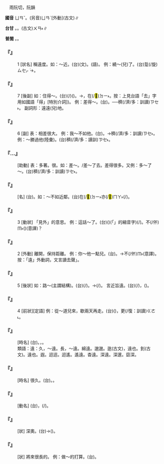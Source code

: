 
=={{ruby|遠|ㄩㄢˇ}}==

　雨阮切，阮韻

'''國音''' <rt>ㄩㄢˇ</rt>。(另音)<rt>ㄩㄢˋ</rt>[外動](古文)∥

'''台甘''' {{ruby|(文)|ㄨㄢˋ}}。{{ruby|(語)|ㄏㆭ˫}}。(古文)<rt>ㄨㄢ˫</rt>∥

'''普閩''' {{ruby|(文)|ㄨㄢˋ}}。{{ruby|(白)|ㄏㆭ˫}}。

    

==='''『{{ruby|遠|ㄩㄢˇ}}』'''===
:1  [狀名] 稱遠度。如：～近。(台){{ruby|遠|ㄨㄢˋ}}{{ruby|近|ㄍㄧㄣ˫}}(文)。{{ruby|遠|ㄏㆭ˫}}{{ruby|近|ㄍㄨㄣ˫}}{{ruby|/|ㄍㄧㄣ˫}}(語)。 例：繞～(兒)了。(台)踅(/旋)<rt>ㄙㆤㆷ ͘</rt>{{ruby|遠|ㄏㆭ˫}}{{ruby|路|ㄌㆦ˫}}{{ruby|去|ㄎㄧ˪}}→{{ruby|踅|ㄙㆤㆷ ͘}}{{ruby|一|ㄐㄧㆵ ͘}}{{ruby|圈|ㄎㆦ}}{{ruby|輾|ㄌㄧㄣ˪}}{{ruby|→|ㄌㄧㄣ}}{{ruby|轉|ㄉㆭˋ}}。
    

==='''『{{ruby|遠|ㄩㄢˇ}}』'''===
:7  [後副] 如：住得～。(台){{ruby|遰|ㄉㄨㄚ˪}}(/{{ruby|企|ㄎㄧㄚ˫}})({{ruby|去|ㄎㄧ˪}}){{ruby|真|ㄐㄧㄣ}}{{ruby|遠|ㄏㆭ˫}}。→{{ruby|企|ㄎㄧㄚ˫}}{{ruby|家|ㄍㆤ}}，{{ruby|企|ㄎㄧㄚ˫}}在(/<mark>&#xf9853;</mark>)<rt>ㄉㄧ˫</rt>{{ruby|離|ㄌㄧ˫}}{{ruby|<mark>&#xf8f7a;</mark>|ㄐㄧㄚ}}{{ruby|真|ㄐㄧㄣ}}{{ruby|遠|ㄏㆭ˫}}{{ruby|丌|ㆤ}}{{ruby|所|ㄙㆦˋ}}{{ruby|在|ㄗㄞ˫}}。按：上見台語「去」字用如國語「得」[特別介詞])。 例：差得～。(台){{ruby|差|ㄘㄚ}}{{ruby|去|ㄎㄧ˪}}{{ruby|真|ㄐㄧㄣ}}{{ruby|遠|ㄏㆭ˫}}。──{{ruby|離|ㄌㄧ˫}}{{ruby|真|ㄐㄧㄣ}}穧(/濟/多：訓讀)<rt>ㄗㆤ˫</rt>{{ruby|/|ㄗㄨㆤ˫}}。 副詞形：遠遠(兒)地。
    

==='''『{{ruby|遠|ㄩㄢˇ}}』'''===
:6  [副] 表：相差很大。 例：我～不如他。(台){{ruby|我|ㆣㄨㄚˋ}}{{ruby|差|ㄘㄚ}}{{ruby|伊|ㄧ}}{{ruby|真|ㄐㄧㄣ}}{{ruby|遠|ㄏㆭ˫}}。→{{ruby|輸|ㄙㄨ}}{{ruby|伊|ㄧ}}{{ruby|真|ㄐㄧㄣ}}穧(/濟/多：訓讀)<rt>ㄗㆤ˫</rt>{{ruby|/|ㄗㄨㆤ˫}}。 例：～勝過他(陸彙)。(台){{ruby|贏|ㄧㆩˊ}}{{ruby|伊|ㄧ}}{{ruby|真|ㄐㄧㄣ}}穧(/濟/多：讀訓)<rt>ㄗㆤ˫</rt>{{ruby|/|ㄗㄨㆤ˫}}。
    

==='''『{{ruby|遠|ㄩㄢˇ}}…{{ruby|去|ㄑㄩˋ}}』'''===
: [助動] 表：多著。很。如：差～。/差～了去。差得很多。又例：多～了～。(台){{ruby|加|ㄍㆤ}}{{ruby|真|ㄐㄧㄣ}}穧(/濟/多：訓讀)<rt>ㄗㆤ˫</rt>{{ruby|/|ㄗㄨㆤ˫}}。
    

==='''『{{ruby|遠|ㄩㄢˇ}}{{ruby|親|ㄑㄧㄣ}}』'''===
: [名] (台){{ruby|較|ㄎㄚㆷ}}{{ruby|遠|ㄏㆭ˫}}{{ruby|較|ㄎㄚㆷ}}{{ruby|疏|ㄙㆦ}}{{ruby|遠|ㄨㄢˋ}}{{ruby|丌|ㆤ}}{{ruby|親|ㄑㄧㄣ}}{{ruby|情|ㄐㄧㆩˊ}}。如：～不如近鄰。(台){{ruby|有|ㄨ˫}}{{ruby|親|ㄑㄧㄣ}}{{ruby|情|ㄐㄧㆩˊ}}{{ruby|若|ㄋㄚ˫}}{{ruby|是|ㄒㄧ˫}}{{ruby|遰|ㄉㄨㄚ˪}}在(/<mark>&#xf9853;</mark>)<rt>ㄉㄧ˫</rt>{{ruby|真|ㄐㄧㄣ}}{{ruby|遠|ㄏㆭ˪}}{{ruby|丌|ㆤ}}{{ruby|所|ㄙㆦˋ}}{{ruby|在|ㄗㄞ˫}}亦(/<mark>&#xffaca;</mark>)<rt>ㄇㄚ˫</rt>{{ruby|較|ㄎㄚㆷ}}{{ruby|輸|ㄙㄨ}}{{ruby|有|ㄨ˫}}{{ruby|一|ㄐㄧㆵ ͘}}{{ruby|個|ㆤˊ}}{{ruby|厝|ㄘㄨ˪}}{{ruby|邊|ㄅㆪ}}{{ruby|兜|ㄉㄠ}}(/{{ruby|近|ㄍㄨㄣ˫}}{{ruby|/|ㄍㄧㄣ˫}}{{ruby|鄰|ㄌㄧㄣˊ}})。
    

==='''『{{ruby|遠|ㄩㄢˇ}}』'''===
:3  [動狀] 「見外」的意思。 例：這話～了。(台)({{ruby|汝|ㄌㄧˋ}}{{ruby|講|ㄍㆲˋ}}{{ruby|→|ㄍㆲ}}){{ruby|<mark>&#xffb50;</mark>|ㄐㄧㆵ}}(「{{ruby|此|ㄐㄧˋ}}{{ruby|一|ㄐㄧㆵ ͘}}」的縮音字)(/{{ruby|此|ㄐㄧㆵ}}){{ruby|個|ㆤˊ}}{{ruby|話|ㄨㆤ˫}}{{ruby|若|ㄋㄚˋ}}{{ruby|像|ㄑㄧㆫ˫}}{{ruby|/|ㄑㄧㆧ˫}}{{ruby|生|ㄒㆪ}}{{ruby|/|ㄙㆥ}}{{ruby|分|ㄏㄨㄣ˫}}{{ruby|人|ㄌㄤˊ}}。{{ruby|亦|ㄧㄚㆷ}}不(/伓)<rt>ㆬ˫</rt>{{ruby|是|ㄒㄧ˫}}{{ruby|別|ㄅㄚㆵ ͘}}{{ruby|人|ㄌㄤˊ}}({{ruby|自|ㄍㄚ}}{{ruby|己|ㄉㄧ˫}}{{ruby|/|ㄍㄧ˫}}{{ruby|丌|ㆤ}}{{ruby|人|ㄌㄤˊ}}){{ruby|哪|ㄋㄚˋ}}{{ruby|按|ㄢ˪}}{{ruby|爾|ㄋㄧ}}{{ruby|/|ㄋㆤ}}{{ruby|講|ㄍㆲˋ}}(意譯)？
    

==='''『{{ruby|遠|ㄩㄢˇ}}』'''===
:2  [外動] 離開，保持距離。 例：你～他一點兒。(台){{ruby|汝|ㄌㄧˋ}}{{ruby|離|ㄌㄧ˫}}{{ruby|伊|ㄧ}}{{ruby|較|ㄎㄚㆷ}}{{ruby|開|ㄎㄨㄧ}}{{ruby|咧|ㄌㆤ˪}}。→{{ruby|汝|ㄌㄧˋ}}不(/伓)<rt>ㆬ˫</rt>{{ruby|通|ㄊㄤ}}{{ruby|倚|ㄨㄚˋ}}{{ruby|近|ㄍㄨㄣ˫}}{{ruby|/|ㄍㄧㄣ˫}}{{ruby|伊|ㄧ}}(意譯)。按：「遠」外動詞，文言讀去聲{{ruby|「|ㄩㄢˋ}}」。
    

==='''『{{ruby|遠|ㄩㄢˇ}}』'''===
:5  [後狀] 如：路～(主謂結構)。(台){{ruby|路|ㄌㆦ˫}}(/{{ruby|路|ㄌㆦ˫}}{{ruby|頭|ㄊㄠˊ}}){{ruby|遠|ㄏㆭ˫}}。→{{ruby|遠|ㄏㆭ˫}}{{ruby|路|ㄌㆦ˫}}(/{{ruby|路|ㄌㆦ˫}}{{ruby|頭|ㄊㄠˊ}})。 言近旨遠。(台){{ruby|話|ㄨㆤ˫}}{{ruby|講|ㄍㆲˋ}}{{ruby|→|ㄍㆲ}}{{ruby|了|ㄌㄧㄠˋ}}{{ruby|真|ㄐㄧㄣ}}{{ruby|淺|ㄑㄧㄢˋ}}{{ruby|白|ㄅㆤㆷ ͘}}(/{{ruby|淺|ㄑㄧㄢˋ}}{{ruby|近|ㄍㄨㄣ˫}}{{ruby|/|ㄍㄧㄣ˫}})，{{ruby|但|ㄉㄢ˪}}{{ruby|是|ㄒㄧ˫}}{{ruby|意|ㄧ˪}}{{ruby|思|ㄙㄨ˪}}({{ruby|旨|ㄐㄧˋ}}{{ruby|意|ㄧ˪}}){{ruby|包|ㄅㄠ}}{{ruby|含|ㄏㆰˊ}}{{ruby|去|ㄎㄧ˪}}{{ruby|真|ㄐㄧㄣ}}{{ruby|深|ㄑㄧㆬ}}。
    

==='''『{{ruby|遠|ㄩㄢˇ}}』'''===
:4  [前狀][定語] 例：從～道兒來，{{ruby|得|ㄉㄟˇ}}歇兩天再走。(台){{ruby|對|ㄉㄨㄧ˪}}{{ruby|遠|ㄏㆭ˫}}{{ruby|路|ㄌㆦ˫}}{{ruby|頭|ㄊㄠˊ}}{{ruby|丌|ㆤ}}{{ruby|所|ㄙㆦˋ}}{{ruby|在|ㄗㄞ˫}}{{ruby|來|ㄌㄞˊ}}({{ruby|對|ㄉㄨㄧ˪}}{{ruby|<mark>&#xf9075;</mark>|ㄏㄧㄚㆷ}}{{ruby|恁|ㄌㄧㄣ˪}}{{ruby|遠|ㄏㆭ˫}}{{ruby|來|ㄌㄞˊ}})，{{ruby|著|ㄉㄧㄜㆷ}}{{ruby|歇|ㄏㄧㄜㆷ}}{{ruby|睏|ㄎㄨㄣ˪}}{{ruby|兩|ㄋㆭ˫}}{{ruby|日|ㆢㄧㆵ ͘}}{{ruby|/|ㄌㄧㆵ ͘}}{{ruby|仔|ㄚ}}{{ruby|則|ㄐㄧㄚㆷ}}更(/復：訓讀)<rt>ㄍㄜ˪</rt>{{ruby|/|ㄍㄜㆷ}}{{ruby|行|ㄍㄧㆩˊ}}。
    

==='''『{{ruby|永|ㄩㄥˇ}}{{ruby|遠|ㄩㄢˇ}}』'''===
: [時名] (台){{ruby|永|ㄧㄥˋ}}{{ruby|遠|ㄨㄢˋ}}。{{ruby|久|ㄍㄨˋ}}{{ruby|長|ㄉㆭˊ}}{{ruby|<mark>&#xffa45;</mark>|ㆠㆤ˫}}{{ruby|/|ㆠㄨㆤ˫}}{{ruby|盡|ㄐㄧㄣ˫}}，{{ruby|繼|ㄍㆤ˪}}{{ruby|續|ㄒㄧㆦㆶ ͘}}{{ruby|無|ㆠㄜˊ}}{{ruby|斷|ㄉㆭ˫}}。
:類語：遠：久，～遠。長，～遠。綿遠。邈邈。逖(古文)，遠也。釗(古文)。遠也。遐。迢迢。迢遙。遙遠。杳遠。深遠。深邃。窈深。
:
    

==='''『{{ruby|久|ㄐㄧㄡˇ}}{{ruby|遠|ㄩㄢˇ}}』'''===
: [時名] 很久。(台){{ruby|久|ㄍㄧㄨˋ}}{{ruby|遠|ㄨㄢˋ}}。{{ruby|久|ㄍㄨˋ}}{{ruby|長|ㄉㆭˊ}}。
    

==='''『{{ruby|遠|ㄩㄢˇ}}{{ruby|足|ㄗㄨˊ}}』'''===
: [動名] (台){{ruby|為|ㄨㄧ˫}}{{ruby|鍛|ㄉㄨㄢ˪}}{{ruby|練|ㄌㄧㄢ˫}}{{ruby|體|ㄊㆤˋ}}{{ruby|力|ㄌㄚㆵ ͘}}{{ruby|/|ㄌㄧㆤㆶ}}，{{ruby|長|ㄉㄧㆲˋ}}{{ruby|見|ㄍㄧㄢ˪}}{{ruby|識|ㄒㄧㆤㆶ}}{{ruby|舉|ㄍㄧˋ}}{{ruby|/|ㄍㄨˋ}}{{ruby|行|ㄏㄧㄥˊ}}{{ruby|一|ㄐㄧㆵ ͘}}{{ruby|日|ㆢㄧㆵ ͘}}{{ruby|/|ㄌㄧㆵ ͘}}{{ruby|內|ㄌㄞ˫}}{{ruby|可|ㄎㄜˋ}}{{ruby|以|ㄧˋ}}(/{{ruby|會|ㄨㆤ˫}}{{ruby|/|ㆤ˫}}{{ruby|得|ㄉㄧㆵ}}{{ruby|通|ㄊㄤ}}){{ruby|往|ㆲˋ}}{{ruby|回|ㄏㄨㆤˊ}}{{ruby|丌|ㆤ}}{{ruby|行|ㄍㄧㆩˊ}}{{ruby|遠|ㄏㆭ˫}}{{ruby|路|ㄌㆦ˫}}{{ruby|丌|ㆤ}}{{ruby|運|ㄨㄣ˫}}{{ruby|動|ㄉㆲ˫}}。
    

==='''『{{ruby|深|ㄕㄣ}}{{ruby|遠|ㄩㄢˇ}}』'''===
: [狀] 深奧。(台){{ruby|深|ㄑㄧㆬ}}{{ruby|入|ㆢㄧㆴ ͘}}{{ruby|/|ㄌㄧㆴ ͘}}{{ruby|去|ㄎㄧ}}{{ruby|真|ㄐㄧㄣ}}{{ruby|遠|ㄏㆭ˫}}{{ruby|丌|ㆤ}}{{ruby|內|ㄌㄞ˫}}{{ruby|角|ㄍㄚㆶ}}→({{ruby|程|ㄊㄧㄥˊ}}{{ruby|度|ㄉㆦ˫}}){{ruby|高|ㄍㄜ}}{{ruby|深|ㄑㄧㆬ}}。
    

==='''『{{ruby|長|ㄔㄤˊ}}{{ruby|遠|ㄩㄢˇ}}』'''===
: [狀] 將來很長的。 例：做～的打算。(台){{ruby|扑|ㄆㄚㆷ}}{{ruby|算|ㄙㆭ˪}}{{ruby|去|·ㄎㄧ˪}}{{ruby|真|ㄐㄧㄣ}}{{ruby|長|ㄉㆭˊ}}。
    
